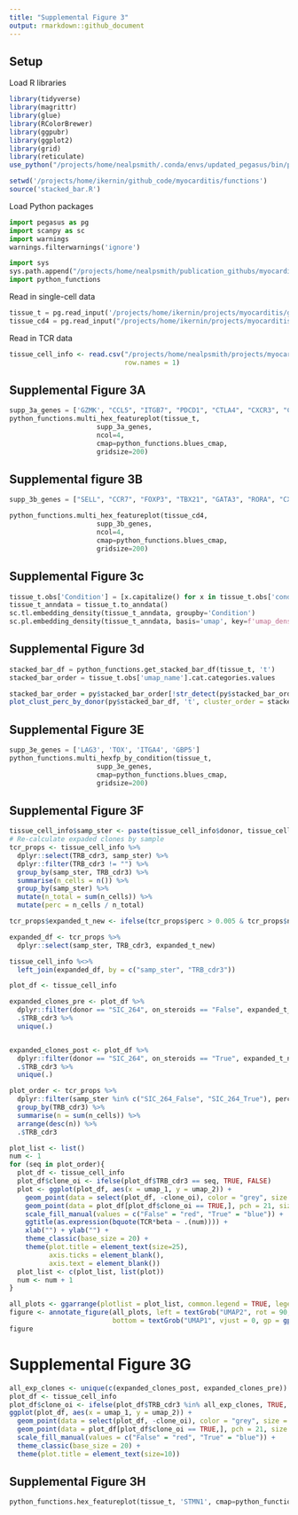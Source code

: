 ---
title: "Supplemental Figure 3"
output: rmarkdown::github_document
---


## Setup

Load R libraries
```{r message=FALSE, load_r_libraries}
library(tidyverse)
library(magrittr)
library(glue)
library(RColorBrewer)
library(ggpubr)
library(ggplot2)
library(grid)
library(reticulate)
use_python("/projects/home/nealpsmith/.conda/envs/updated_pegasus/bin/python")

setwd('/projects/home/ikernin/github_code/myocarditis/functions')
source('stacked_bar.R')
```

Load Python packages
```{python load_python_packages}
import pegasus as pg
import scanpy as sc
import warnings
warnings.filterwarnings('ignore')

import sys
sys.path.append("/projects/home/nealpsmith/publication_githubs/myocarditis/functions")
import python_functions
```

Read in single-cell data

```{python results='hide', read_data}

tissue_t = pg.read_input('/projects/home/ikernin/projects/myocarditis/github_datasets/tissue_t.zarr')
tissue_cd4 = pg.read_input("/projects/home/ikernin/projects/myocarditis/tissue/cd4_subclustering/cd4_subclustering_harmony_0_9.zarr")

```

Read in TCR data

```{r tcr_data, message = FALSE, warning = FALSE}
tissue_cell_info <- read.csv("/projects/home/nealpsmith/projects/myocarditis/tissue/data/tcr/blood_tissue_comps/tissue_cell_info.csv",
                             row.names = 1)
```

## Supplemental Figure 3A

```{python supp_3a}

supp_3a_genes = ['GZMK', "CCL5", "ITGB7", "PDCD1", "CTLA4", "CXCR3", "CX3CR1", "STMN1"]
python_functions.multi_hex_featureplot(tissue_t,
                      supp_3a_genes,
                      ncol=4,
                      cmap=python_functions.blues_cmap,
                      gridsize=200)

```

## Supplemental figure 3B

```{python supp_3b}

supp_3b_genes = ["SELL", "CCR7", "FOXP3", "TBX21", "GATA3", "RORA", "CXCR3", "CXCL13", "PDCD1"]

python_functions.multi_hex_featureplot(tissue_cd4,
                      supp_3b_genes,
                      ncol=4,
                      cmap=python_functions.blues_cmap,
                      gridsize=200)


```

## Supplemental Figure 3c

```{python results='hold', supp_3c}
tissue_t.obs['Condition'] = [x.capitalize() for x in tissue_t.obs['condition']]
tissue_t_anndata = tissue_t.to_anndata()
sc.tl.embedding_density(tissue_t_anndata, groupby='Condition')
sc.pl.embedding_density(tissue_t_anndata, basis='umap', key=f'umap_density_Condition')
```


## Supplemental Figure 3d

```{python results='hold', supp_3d_get_data}
stacked_bar_df = python_functions.get_stacked_bar_df(tissue_t, 't')
stacked_bar_order = tissue_t.obs['umap_name'].cat.categories.values
```

```{r supp_3d_plot}
stacked_bar_order = py$stacked_bar_order[!str_detect(py$stacked_bar_order, 'Doublets')]
plot_clust_perc_by_donor(py$stacked_bar_df, 't', cluster_order = stacked_bar_order)
```

## Supplemental Figure 3E

```{python supp_3e}

supp_3e_genes = ['LAG3', 'TOX', 'ITGA4', 'GBP5']
python_functions.multi_hexfp_by_condition(tissue_t,
                      supp_3e_genes,
                      cmap=python_functions.blues_cmap,
                      gridsize=200)
```

## Supplemental Figure 3F

```{r supp_3f, message = FALSE, warning = FALSE, fig.height = 20, fig.width = 20}
tissue_cell_info$samp_ster <- paste(tissue_cell_info$donor, tissue_cell_info$on_steroids, sep = "_")
# Re-calculate expaded clones by sample
tcr_props <- tissue_cell_info %>%
  dplyr::select(TRB_cdr3, samp_ster) %>%
  dplyr::filter(TRB_cdr3 != "") %>%
  group_by(samp_ster, TRB_cdr3) %>%
  summarise(n_cells = n()) %>%
  group_by(samp_ster) %>%
  mutate(n_total = sum(n_cells)) %>%
  mutate(perc = n_cells / n_total)

tcr_props$expanded_t_new <- ifelse(tcr_props$perc > 0.005 & tcr_props$n_cells > 1, TRUE, FALSE)

expanded_df <- tcr_props %>%
  dplyr::select(samp_ster, TRB_cdr3, expanded_t_new)

tissue_cell_info %<>%
  left_join(expanded_df, by = c("samp_ster", "TRB_cdr3"))

plot_df <- tissue_cell_info

expanded_clones_pre <- plot_df %>%
  dplyr::filter(donor == "SIC_264", on_steroids == "False", expanded_t_new == TRUE) %>%
  .$TRB_cdr3 %>%
  unique(.)


expanded_clones_post <- plot_df %>%
  dplyr::filter(donor == "SIC_264", on_steroids == "True", expanded_t_new == TRUE) %>%
  .$TRB_cdr3 %>%
  unique(.)

plot_order <- tcr_props %>%
  dplyr::filter(samp_ster %in% c("SIC_264_False", "SIC_264_True"), perc > 0.005, n_cells > 1) %>%
  group_by(TRB_cdr3) %>%
  summarise(n = sum(n_cells)) %>%
  arrange(desc(n)) %>%
  .$TRB_cdr3

plot_list <- list()
num <- 1
for (seq in plot_order){
  plot_df <- tissue_cell_info
  plot_df$clone_oi <- ifelse(plot_df$TRB_cdr3 == seq, TRUE, FALSE)
  plot <- ggplot(plot_df, aes(x = umap_1, y = umap_2)) +
    geom_point(data = select(plot_df, -clone_oi), color = "grey", size = 1) +
    geom_point(data = plot_df[plot_df$clone_oi == TRUE,], pch = 21, size = 3, aes(fill = factor(on_steroids))) +
    scale_fill_manual(values = c("False" = "red", "True" = "blue")) +
    ggtitle(as.expression(bquote(TCR*beta ~ .(num)))) +
    xlab("") + ylab("") +
    theme_classic(base_size = 20) +
    theme(plot.title = element_text(size=25),
          axis.ticks = element_blank(),
          axis.text = element_blank())
  plot_list <- c(plot_list, list(plot))
  num <- num + 1
}

all_plots <- ggarrange(plotlist = plot_list, common.legend = TRUE, legend = "top")
figure <- annotate_figure(all_plots, left = textGrob("UMAP2", rot = 90, vjust = 1, hjust = 1, gp = gpar(cex = 3)),
                          bottom = textGrob("UMAP1", vjust = 0, gp = gpar(cex = 3)))
figure
```

# Supplemental Figure 3G

```{r supp_3g, message = FALSE, warning = FALSE}

all_exp_clones <- unique(c(expanded_clones_post, expanded_clones_pre))
plot_df <- tissue_cell_info
plot_df$clone_oi <- ifelse(plot_df$TRB_cdr3 %in% all_exp_clones, TRUE, FALSE)
ggplot(plot_df, aes(x = umap_1, y = umap_2)) +
  geom_point(data = select(plot_df, -clone_oi), color = "grey", size = 1) +
  geom_point(data = plot_df[plot_df$clone_oi == TRUE,], pch = 21, size = 3, aes(fill = factor(on_steroids))) +
  scale_fill_manual(values = c("False" = "red", "True" = "blue")) +
  theme_classic(base_size = 20) +
  theme(plot.title = element_text(size=10))

```

## Supplemental Figure 3H

```{python fig_3h}
python_functions.hex_featureplot(tissue_t, 'STMN1', cmap=python_functions.blues_cmap)
```


